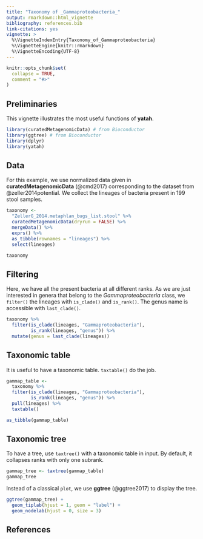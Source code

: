 ```yaml
---
title: "Taxonomy of _Gammaproteobacteria_"
output: rmarkdown::html_vignette
bibliography: references.bib
link-citations: yes
vignette: >
  %\VignetteIndexEntry{Taxonomy_of_Gammaproteobacteria}
  %\VignetteEngine{knitr::rmarkdown}
  %\VignetteEncoding{UTF-8}
---
```


```r
knitr::opts_chunk$set(
  collapse = TRUE,
  comment = "#>"
)
```

## Preliminaries

This vignette illustrates the most useful functions of **yatah**. 

```r
library(curatedMetagenomicData) # from Bioconductor
library(ggtree) # from Bioconductor
library(dplyr)
library(yatah)
```

## Data

For this example, we use normalized data given in **curatedMetagenomicData** (@cmd2017) corresponding to the dataset from @zeller2014potential. We collect the lineages of bacteria present in 199 stool samples.

```r
taxonomy <-
  "ZellerG_2014.metaphlan_bugs_list.stool" %>%
  curatedMetagenomicData(dryrun = FALSE) %>% 
  mergeData() %>% 
  exprs() %>%
  as_tibble(rownames = "lineages") %>% 
  select(lineages)
```

```r
taxonomy
```

## Filtering

Here, we have all the present bacteria at all different ranks. As we are just interested in genera that belong to the _Gammaproteobacteria_ class, we `filter()` the lineages with `is_clade()` and `is_rank()`. The genus name is accessible with `last_clade()`.

```r
taxonomy %>% 
  filter(is_clade(lineages, "Gammaproteobacteria"),
         is_rank(lineages, "genus")) %>% 
  mutate(genus = last_clade(lineages))
```

## Taxonomic table

It is useful to have a taxonomic table. `taxtable()` do the job.

```r
gammap_table <-
  taxonomy %>% 
  filter(is_clade(lineages, "Gammaproteobacteria"),
         is_rank(lineages, "genus")) %>% 
  pull(lineages) %>% 
  taxtable()
```

```r
as_tibble(gammap_table)
```

## Taxonomic tree

To have a tree, use `taxtree()` with a taxonomic table in input. By default, it collapses ranks with only one subrank.

```r
gammap_tree <- taxtree(gammap_table)
gammap_tree
```

Instead of a classical `plot`, we use **ggtree** (@ggtree2017) to display the tree. 

```r
ggtree(gammap_tree) +
  geom_tiplab(hjust = 1, geom = "label") +
  geom_nodelab(hjust = 0, size = 3)
```

## References
